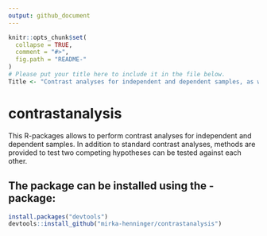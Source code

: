 ```yaml
---
output: github_document
---
```


<!-- README.md is generated from README.Rmd. Please edit that file -->

```r
knitr::opts_chunk$set(
  collapse = TRUE,
  comment = "#>",
  fig.path = "README-"
)
# Please put your title here to include it in the file below. 
Title <- "Contrast analyses for independent and dependent samples, as well as tests for competing hypotheses"
```

# contrastanalysis

This R-packages allows to perform contrast analyses for independent and dependent samples. In addition to standard contrast analyses, methods are provided to test two competing hypotheses can be tested against each other. 

## The package can be installed using the <devtools>-package: 

```r
install.packages("devtools")
devtools::install_github("mirka-henninger/contrastanalysis")
```


<!-- This repository contains the data and code for our paper:

> Authors, (YYYY). _`r Title`_. Name of journal/book <https://doi.org/xxx/xxx>

Our pre-print is online here:

> Authors, (YYYY). _`r Title`_. Name of journal/book, Accessed `r format(Sys.Date(), "%d %b %Y")`. Online at <https://doi.org/xxx/xxx> 


### How to cite

Please cite this compendium as:

> Authors, (`r format(Sys.Date(), "%Y")`). _Compendium of R code and data for `r Title`_. Accessed `r format(Sys.Date(), "%d %b %Y")`. Online at <https://doi.org/xxx/xxx>

### How to download or install

You can download the compendium as a zip from from this URL: </archive/master.zip>

Or you can install this compendium as an R package, contrastanalysis, from GitHub with:
### Licenses

**Text and figures :**  [CC-BY-4.0](http://creativecommons.org/licenses/by/4.0/)

**Code :** See the [DESCRIPTION](DESCRIPTION) file

**Data :** [CC-0](http://creativecommons.org/publicdomain/zero/1.0/) attribution requested in reuse

### Contributions

We welcome contributions from everyone. Before you get started, please see our [contributor guidelines](CONTRIBUTING.md). Please note that this project is released with a [Contributor Code of Conduct](CONDUCT.md). By participating in this project you agree to abide by its terms.-->

